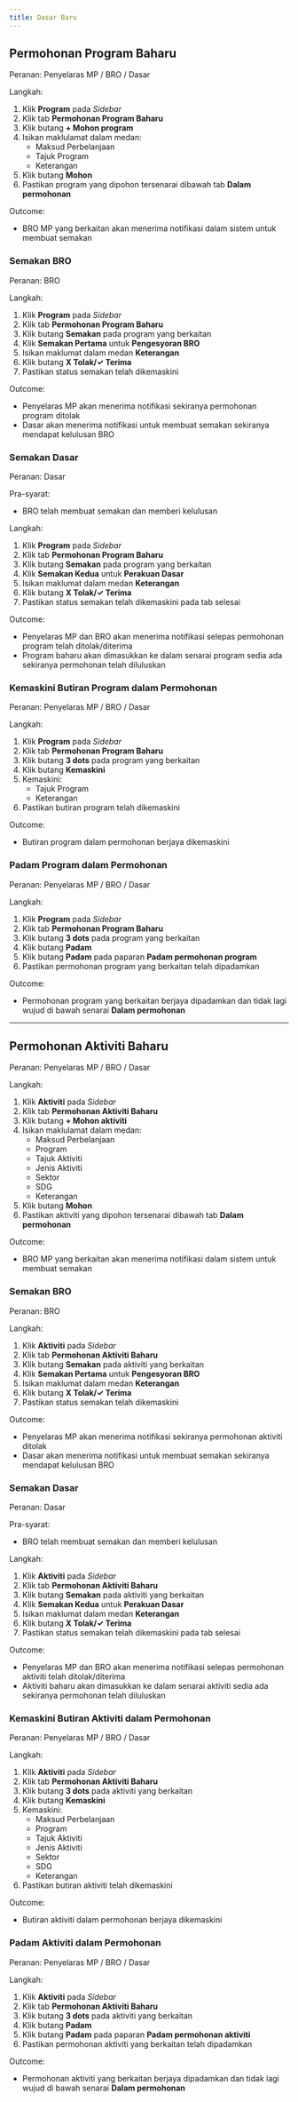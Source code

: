 ```yaml
---
title: Dasar Baru
---
```


## Permohonan Program Baharu
Peranan: Penyelaras MP / BRO / Dasar

Langkah:
1. Klik **Program** pada *Sidebar*
2. Klik tab **Permohonan Program Baharu**
3. Klik butang **+ Mohon program**
4. Isikan maklulamat dalam medan:
    * Maksud Perbelanjaan
    * Tajuk Program
    * Keterangan
5. Klik butang **Mohon**
6. Pastikan program yang dipohon tersenarai dibawah tab **Dalam permohonan**

Outcome:
* BRO MP yang berkaitan akan menerima notifikasi dalam sistem untuk membuat semakan

### Semakan BRO
Peranan: BRO

Langkah:
1. Klik **Program** pada *Sidebar*
2. Klik tab **Permohonan Program Baharu**
3. Klik butang **Semakan** pada program yang berkaitan
4. Klik **Semakan Pertama** untuk **Pengesyoran BRO**
5. Isikan maklumat dalam medan **Keterangan**
6. Klik butang **X Tolak/✓ Terima**
7. Pastikan status semakan telah dikemaskini

Outcome:
* Penyelaras MP akan menerima notifikasi sekiranya permohonan program ditolak
* Dasar akan menerima notifikasi untuk membuat semakan sekiranya mendapat kelulusan BRO

### Semakan Dasar
Peranan: Dasar

Pra-syarat: 
* BRO telah membuat semakan dan memberi kelulusan

Langkah:
1. Klik **Program** pada *Sidebar*
2. Klik tab **Permohonan Program Baharu**
3. Klik butang **Semakan** pada program yang berkaitan
4. Klik **Semakan Kedua** untuk **Perakuan Dasar**
5. Isikan maklumat dalam medan **Keterangan**
6. Klik butang **X Tolak/✓ Terima**
7. Pastikan status semakan telah dikemaskini pada tab selesai

Outcome:
* Penyelaras MP dan BRO akan menerima notifikasi selepas permohonan program telah ditolak/diterima
* Program baharu akan dimasukkan ke dalam senarai program sedia ada sekiranya permohonan telah diluluskan

### Kemaskini Butiran Program dalam Permohonan
Peranan: Penyelaras MP / BRO / Dasar

Langkah:
1. Klik **Program** pada *Sidebar*
2. Klik tab **Permohonan Program Baharu**
3. Klik butang **3 dots** pada program yang berkaitan
4. Klik butang **Kemaskini**
5. Kemaskini:
    * Tajuk Program
    * Keterangan
6. Pastikan butiran program telah dikemaskini

Outcome:
* Butiran program dalam permohonan berjaya dikemaskini

### Padam Program dalam Permohonan
Peranan: Penyelaras MP / BRO / Dasar

Langkah:
1. Klik **Program** pada *Sidebar*
2. Klik tab **Permohonan Program Baharu**
3. Klik butang **3 dots** pada program yang berkaitan
4. Klik butang **Padam**
5. Klik butang **Padam** pada paparan **Padam permohonan program**
6. Pastikan permohonan program yang berkaitan telah dipadamkan

Outcome:
* Permohonan program yang berkaitan berjaya dipadamkan dan tidak lagi wujud di bawah senarai **Dalam permohonan**

---

## Permohonan Aktiviti Baharu
Peranan: Penyelaras MP / BRO / Dasar

Langkah:
1. Klik **Aktiviti** pada *Sidebar*
2. Klik tab **Permohonan Aktiviti Baharu**
3. Klik butang **+ Mohon aktiviti**
4. Isikan maklulamat dalam medan:
    * Maksud Perbelanjaan
    * Program
    * Tajuk Aktiviti
    * Jenis Aktiviti
    * Sektor
    * SDG
    * Keterangan
5. Klik butang **Mohon**
6. Pastikan aktiviti yang dipohon tersenarai dibawah tab **Dalam permohonan**

Outcome:
* BRO MP yang berkaitan akan menerima notifikasi dalam sistem untuk membuat semakan

### Semakan BRO
Peranan: BRO

Langkah:
1. Klik **Aktiviti** pada *Sidebar*
2. Klik tab **Permohonan Aktiviti Baharu**
3. Klik butang **Semakan** pada aktiviti yang berkaitan
4. Klik **Semakan Pertama** untuk **Pengesyoran BRO**
5. Isikan maklumat dalam medan **Keterangan**
6. Klik butang **X Tolak/✓ Terima**
7. Pastikan status semakan telah dikemaskini

Outcome:
* Penyelaras MP akan menerima notifikasi sekiranya permohonan aktiviti ditolak
* Dasar akan menerima notifikasi untuk membuat semakan sekiranya mendapat kelulusan BRO

### Semakan Dasar
Peranan: Dasar

Pra-syarat: 
* BRO telah membuat semakan dan memberi kelulusan

Langkah:
1. Klik **Aktiviti** pada *Sidebar*
2. Klik tab **Permohonan Aktiviti Baharu**
3. Klik butang **Semakan** pada aktiviti yang berkaitan
4. Klik **Semakan Kedua** untuk **Perakuan Dasar**
5. Isikan maklumat dalam medan **Keterangan**
6. Klik butang **X Tolak/✓ Terima**
7. Pastikan status semakan telah dikemaskini pada tab selesai

Outcome:
* Penyelaras MP dan BRO akan menerima notifikasi selepas permohonan aktiviti telah ditolak/diterima
* Aktiviti baharu akan dimasukkan ke dalam senarai aktiviti sedia ada sekiranya permohonan telah diluluskan

### Kemaskini Butiran Aktiviti dalam Permohonan
Peranan: Penyelaras MP / BRO / Dasar

Langkah:
1. Klik **Aktiviti** pada *Sidebar*
2. Klik tab **Permohonan Aktiviti Baharu**
3. Klik butang **3 dots** pada aktiviti yang berkaitan
4. Klik butang **Kemaskini**
5. Kemaskini:
    * Maksud Perbelanjaan
    * Program
    * Tajuk Aktiviti
    * Jenis Aktiviti
    * Sektor
    * SDG
    * Keterangan
6. Pastikan butiran aktiviti telah dikemaskini

Outcome:
* Butiran aktiviti dalam permohonan berjaya dikemaskini

### Padam Aktiviti dalam Permohonan
Peranan: Penyelaras MP / BRO / Dasar

Langkah:
1. Klik **Aktiviti** pada *Sidebar*
2. Klik tab **Permohonan Aktiviti Baharu**
3. Klik butang **3 dots** pada aktiviti yang berkaitan
4. Klik butang **Padam**
5. Klik butang **Padam** pada paparan **Padam permohonan aktiviti**
6. Pastikan permohonan aktiviti yang berkaitan telah dipadamkan

Outcome:
* Permohonan aktiviti yang berkaitan berjaya dipadamkan dan tidak lagi wujud di bawah senarai **Dalam permohonan**